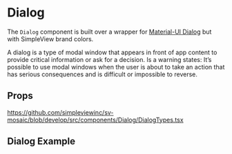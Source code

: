 
<Meta title='Components/Dialog/Readme' />

# Dialog

The `Dialog` component is built over a wrapper for [Material-UI Dialog](https://mui.com/components/dialogs/) but with SimpleView brand colors.

A dialog is a type of modal window that appears in front of app content to provide critical information or ask for a decision. 
Is a warning states: It’s possible to use modal windows when the user is about to take an action that has serious consequences and 
is difficult or impossible to reverse.

## Props

https://github.com/simpleviewinc/sv-mosaic/blob/develop/src/components/Dialog/DialogTypes.tsx

## Dialog Example

<Preview withSource='none'>
  <stories.Playground />
</Preview>
